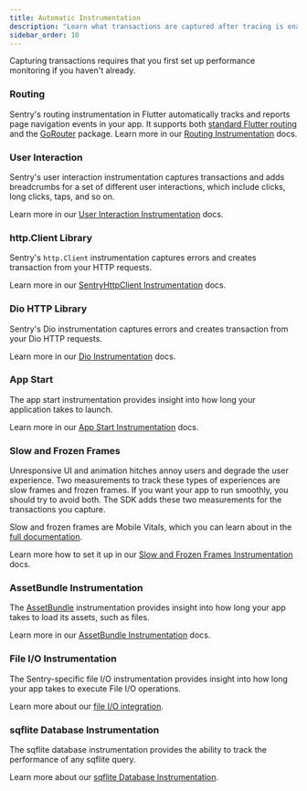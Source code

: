 ```yaml
---
title: Automatic Instrumentation
description: "Learn what transactions are captured after tracing is enabled."
sidebar_order: 10
---
```


<Note>

Capturing transactions requires that you first <PlatformLink to="/performance/">set up performance monitoring</PlatformLink> if you haven't already.

</Note>

### Routing

Sentry's routing instrumentation in Flutter automatically tracks and reports page navigation events in your app.
It supports both [standard Flutter routing](https://docs.flutter.dev/ui/navigation) and the [GoRouter](https://pub.dev/packages/go_router) package.
Learn more in our [Routing Instrumentation](/platforms/flutter/integrations/routing-instrumentation/) docs.

### User Interaction

Sentry's user interaction instrumentation captures transactions and adds breadcrumbs for a set of different user interactions, which include clicks, long clicks, taps, and so on.

Learn more in our [User Interaction Instrumentation](/platforms/flutter/integrations/user-interaction-instrumentation/) docs.

### http.Client Library

Sentry's `http.Client` instrumentation captures errors and creates transaction from your HTTP requests.

Learn more in our [SentryHttpClient Instrumentation](/platforms/dart/integrations/http-integration/#performance-monitoring-for-http-requests) docs.

### Dio HTTP Library

Sentry's Dio instrumentation captures errors and creates transaction from your Dio HTTP requests.

Learn more in our [Dio Instrumentation](/platforms/dart/integrations/dio/#performance-monitoring-for-http-requests) docs.

### App Start

The app start instrumentation provides insight into how long your application takes to launch.

Learn more in our [App Start Instrumentation](/platforms/flutter/integrations/app-start-instrumentation/) docs.

### Slow and Frozen Frames

Unresponsive UI and animation hitches annoy users and degrade the user experience. Two measurements to track these types of experiences are slow frames and frozen frames. If you want your app to run smoothly, you should try to avoid both. The SDK adds these two measurements for the transactions you capture.

Slow and frozen frames are Mobile Vitals, which you can learn about in the [full documentation](/product/performance/mobile-vitals).

Learn more how to set it up in our [Slow and Frozen Frames Instrumentation](/platforms/flutter/integrations/slow-and-frozen-frames-instrumentation/) docs.

### AssetBundle Instrumentation

The [AssetBundle](https://api.flutter.dev/flutter/services/AssetBundle-class.html) instrumentation provides insight into how long your app takes to load its assets, such as files.

Learn more in our [AssetBundle Instrumentation](/platforms/flutter/integrations/asset-bundle-instrumentation/) docs.

### File I/O Instrumentation

The Sentry-specific file I/O instrumentation provides insight into how long your app takes to execute File I/O operations.

Learn more about our [file I/O integration](/platforms/dart/integrations/file/).

### sqflite Database Instrumentation

The sqflite database instrumentation provides the ability to track the performance of any sqflite query.

Learn more about our [sqflite Database Instrumentation](/platforms/flutter/integrations/sqflite-instrumentation/).
